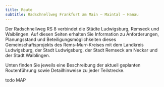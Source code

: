 ```yaml
---
title: Route
subtitle: Radschnellweg Frankfurt am Main – Maintal – Hanau
---
```

Der Radschnellweg RS 8 verbindet die Städte Ludwigsburg, Remseck und Waiblingen. Auf diesen Seiten erhalten Sie Information zu Anforderungen, Planungsstand und Beteiligungsmöglichkeiten dieses Gemeinschaftsprojekts des Rems-Murr-Kreises mit dem Landkreis Ludwigsburg, der Stadt Ludwigsburg, der Stadt Remseck am Neckar und der Stadt Waiblingen.

Unten finden Sie jeweils eine Beschreibung der aktuell geplanten Routenführung sowie Detailhinweise zu jeder Teilstrecke.

todo MAP
